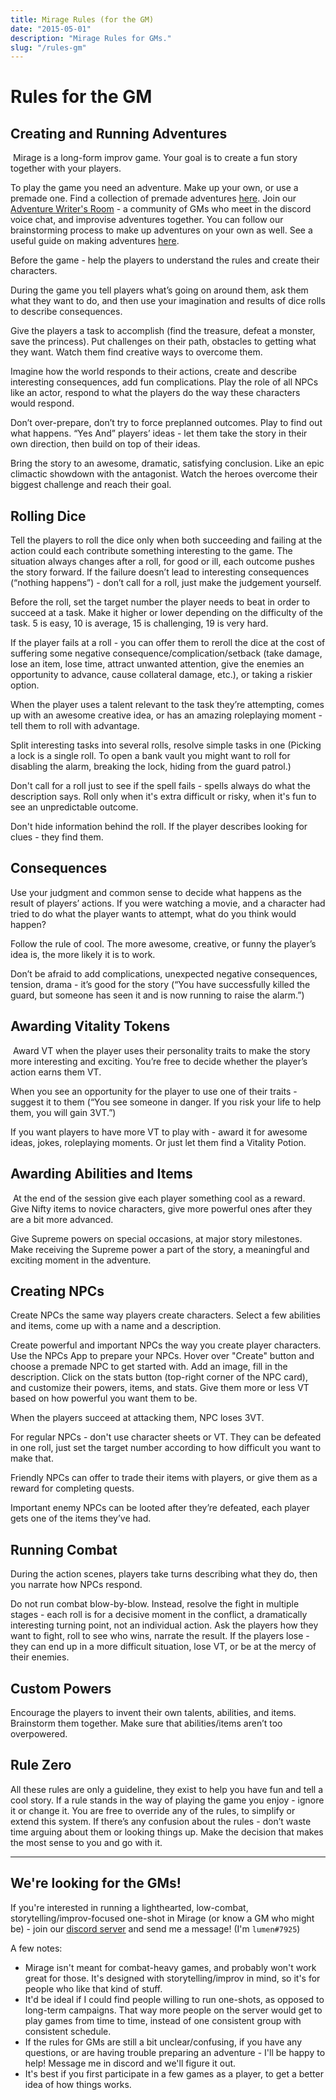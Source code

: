 ```yaml
---
title: Mirage Rules (for the GM)
date: "2015-05-01"
description: "Mirage Rules for GMs."
slug: "/rules-gm"
---
```



# Rules for the GM

## Creating and Running Adventures
 Mirage is a long-form improv game. Your goal is to create a fun story together with your players.

To play the game you need an adventure. Make up your own, or use a premade one. Find a collection of premade  adventures [here](https://rpgadventures.io). Join our [Adventure Writer's Room](https://rpgadventures.io/writers-room) - a community of GMs who meet in the discord voice chat, and improvise adventures together. You can follow our brainstorming process to make up adventures on your own as well. See a useful guide on making adventures [here](https://rpgadventures.io/adventure-writing-guide).

Before the game - help the players to understand the rules and create their characters. 

During the game you tell players what’s going on around them, ask them what they want to do, and then use your imagination and results of dice rolls to describe consequences. 

Give the players a task to accomplish (find the treasure, defeat a monster, save the princess). Put challenges on their path, obstacles to getting what they want. Watch them find creative ways to overcome them.  

Imagine how the world responds to their actions, create and describe interesting consequences, add fun complications. Play the role of all NPCs like an actor, respond to what the players do the way these characters would respond. 

Don’t over-prepare, don’t try to force preplanned outcomes. Play to find out what happens. “Yes And” players’ ideas - let them take the story in their own direction, then build on top of their ideas. 

Bring the story to an awesome, dramatic, satisfying conclusion. Like an epic climactic showdown with the antagonist. Watch the heroes overcome their biggest challenge and reach their goal. 


## Rolling Dice
Tell the players to roll the dice only when both succeeding and failing at the action could each contribute something interesting to the game. The situation always changes after a roll, for good or ill, each outcome pushes the story forward. If the failure doesn’t lead to interesting consequences (“nothing happens”) - don’t call for a roll, just make the judgement yourself.

Before the roll, set the target number the player needs to beat in order to succeed at a task. Make it higher or lower depending on the difficulty of the task. 5 is easy, 10 is average, 15 is challenging, 19 is very hard.

If the player fails at a roll - you can offer them to reroll the dice at the cost of suffering some negative consequence/complication/setback (take damage, lose an item, lose time, attract unwanted attention, give the enemies an opportunity to advance, cause collateral damage, etc.), or taking a riskier option. 

When the player uses a talent relevant to the task they’re attempting, comes up with an awesome creative idea, or has an amazing roleplaying moment - tell them to roll with advantage. 

Split interesting tasks into several rolls, resolve simple tasks in one (Picking a lock is a single roll. To open a bank vault you might want to roll for disabling the alarm, breaking the lock, hiding from the guard patrol.) 

Don't call for a roll just to see if the spell fails - spells always do what the description says. Roll only when it's extra difficult or risky, when it's fun to see an unpredictable outcome.

Don't hide information behind the roll. If the player describes looking for clues - they find them.


## Consequences 

Use your judgment and common sense to decide what happens as the result of players’ actions. If you were watching a movie, and a character had tried to do what the player wants to attempt, what do you think would happen? 

Follow the rule of cool. The more awesome, creative, or funny the player’s idea is, the more likely it is to work. 

Don’t be afraid to add complications, unexpected negative consequences,  tension, drama - it’s good for the story (“You have successfully killed the guard, but someone has seen it and is now running to raise the alarm.”)

## Awarding Vitality Tokens

 Award VT when the player uses their personality traits to make the story more interesting and exciting. You’re free to decide whether the player’s action earns them VT. 

When you see an opportunity for the player to use one of their traits - suggest it to them (“You see someone in danger. If you risk your life to help them, you will gain 3VT.”)  

If you want players to have more VT to play with - award it for awesome ideas, jokes, roleplaying moments. Or just let them find a Vitality Potion. 


## Awarding Abilities and Items
 At the end of the session give each player something cool as a reward. Give Nifty items to novice characters, give more powerful ones after they are a bit more advanced. 

Give Supreme powers on special occasions, at major story milestones. Make receiving the Supreme power a part of the story, a meaningful and exciting moment in the adventure.


## Creating NPCs

Create NPCs the same way players create characters. Select a few abilities and items, come up with a name and a description. 

Create powerful and important NPCs the way you create player characters. Use the <Link to="/NPCs">NPCs App</Link> to prepare your NPCs. Hover over "Create" button and choose a premade NPC to get started with. Add an image, fill in the description. Click on the stats button (top-right corner of the NPC card), and customize their powers, items, and stats. Give them more or less VT based on how powerful you want them to be. 

When the players succeed at attacking them, NPC loses 3VT.

For regular NPCs - don't use character sheets or VT. They can be defeated in one roll, just set the target number according to how difficult you want to make that.

Friendly NPCs can offer to trade their items with players, or give them as a reward for completing quests. 

Important enemy NPCs can be looted after they’re defeated, each player gets one of the items they’ve had.


## Running Combat 
During the action scenes, players take turns describing what they do, then you narrate how NPCs respond.

Do not run combat blow-by-blow. Instead, resolve the fight in multiple stages - each roll is for a decisive moment in the conflict, a dramatically interesting turning point, not an individual action. Ask the players how they want to fight, roll to see who wins, narrate the result. If the players lose - they can end up in a more difficult situation, lose VT, or be at the mercy of their enemies.


## Custom Powers
Encourage the players to invent their own talents, abilities, and items. Brainstorm them together. Make sure that abilities/items aren’t too overpowered. 

## Rule Zero
All these rules are only a guideline, they exist to help you have fun and tell a cool story. If a rule stands in the way of playing the game you enjoy - ignore it or change it. You are free to override any of the rules, to simplify or extend this system. If there’s any confusion about the rules - don’t waste time arguing about them or looking things up. Make the decision that makes the most sense to you and go with it.

---

## We're looking for the GMs!
If you're interested in running a lighthearted, low-combat, storytelling/improv-focused one-shot in Mirage (or know a GM who might be) - join our [discord server](https://discord.gg/zt4N23d) and send me a message! (I'm `lumen#7925`)


A few notes:
- Mirage isn't meant for combat-heavy games, and probably won't work great for those. It's designed with storytelling/improv in mind, so it's for people who like that kind of stuff.
- It'd be ideal if I could find people willing to run one-shots, as opposed to long-term campaigns. That way more people on the server would get to play games from time to time, instead of one consistent group with consistent schedule.
- If the rules for GMs are still a bit unclear/confusing, if you have any questions, or are having trouble preparing an adventure - I'll be happy to help! Message me in discord and we'll figure it out.
- It's best if you first participate in a few games as a player, to get a better idea of how things works.
